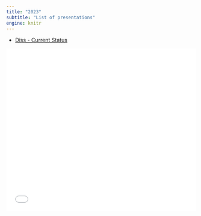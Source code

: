 ```yaml
---
title: "2023"
subtitle: "List of presentations"
engine: knitr
---
```


* [Diss - Current Status](../revealjs/slides/2023/diss/diss.html)

<iframe style="width: 100%; height: 45vw; max-height: 50vh;" frameborder="0" allowfullscreen src="../revealjs/slides/2023/diss/diss.html"></iframe>

